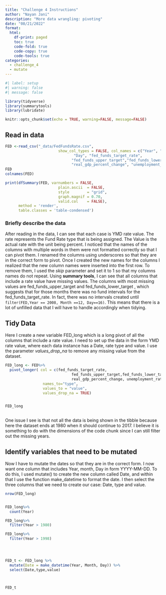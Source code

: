 ```yaml
---
title: "Challenge 4 Instructions"
author: "Nayan Jani"
description: "More data wrangling: pivoting"
date: "08/21/2022"
format:
  html:
    df-print: paged
    toc: true
    code-fold: true
    code-copy: true
    code-tools: true
categories:
  - challenge_4
  - mutate
---
```


```r
#| label: setup
#| warning: false
#| message: false

library(tidyverse)
library(summarytools)
library(lubridate)

knitr::opts_chunk$set(echo = TRUE, warning=FALSE, message=FALSE)
```



## Read in data


```r
FED <-read_csv("_data/FedFundsRate.csv",
                        show_col_types = FALSE, col_names = c("Year", "Month",
                               "Day", "fed_funds_target_rate",
                              "fed_funds_upper_target","fed_funds_lower_target","effective_fed_funds_rate",
                              "real_gdp_percent_change", "unemployment_rate", "inflation_rate"), skip =1)
FED
colnames(FED)

print(dfSummary(FED, varnumbers = FALSE,
                        plain.ascii  = FALSE, 
                        style        = "grid", 
                        graph.magnif = 0.70, 
                        valid.col    = FALSE),
      method = 'render',
      table.classes = 'table-condensed')


```

### Briefly describe the data

After reading in the data, I can see that each case is YMD rate value. The rate represents the Fund Rate type that is being assigned. The Value is the actual rate with the unit being percent. I noticed that the names of the columns with multiple words in them were not formatted correctly so that I can pivot them. I renamed the columns using underscores so that they are in the correct form to pivot. Once I created the new names for the columns I realized that the new column names were inserted into the first row. To remove them, I used the *skip* parameter and set it to 1 so that my columns names do not repeat. Using **summary tools**, I can see that all columns that include a rate value have missing values. The columns with most missing values are fed_funds_upper_target and fed_funds_lower_target , which suggests that for those months there was no fund intervals for the fed_funds_target_rate. In fact, there was no intervals created until `filter(FED,Year == 2008, Month ==12, Day==16)`. This means that there is a lot of unfilled data that I will have to handle accordingly when tidying.

## Tidy Data 

Here I create a new variable FED_long which is a long pivot of all the columns that include a rate value. I need to set up the data in the form YMD rate value, where each data instance has a Date, rate type and value. I use the parameter *values_drop_na* to remove any missing value from the dataset. 

```r

FED_long <- FED%>%
  pivot_longer( col = c(fed_funds_target_rate,
                              fed_funds_upper_target,fed_funds_lower_target,effective_fed_funds_rate,
                              real_gdp_percent_change, unemployment_rate, inflation_rate),
                 names_to="type",
                 values_to = "value",
                 values_drop_na = TRUE)


FED_long 
  

```

One issue I see is that not all the data is being shown in the tibble because here the dataset ends at 1980 when it should continue to 2017. I believe it is something to do with the dimensions of the code chunk since I can still filter out the missing years.


## Identify variables that need to be mutated


Now I have to mutate the dates so that they are in the correct form. I now want one column that includes Year, month, Day in form YYYY-MM-DD. To do this, I used mutate() to create the new column called Date, and within that I use the function make_datetime to format the date. I then select the three columns that we need to create our case: Date, type and value. 

```r

nrow(FED_long)


FED_long%>%
  count(Year)

FED_long%>%
  filter(Year > 1980)

FED_long%>%
  filter(Year > 1998)




FED_t <- FED_long %>% 
  mutate(Date = make_datetime(Year, Month, Day)) %>%
  select(Date,type,value)



FED_t


```


